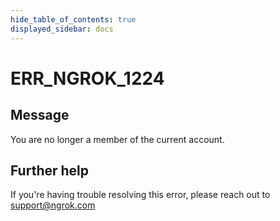 ```yaml
---
hide_table_of_contents: true
displayed_sidebar: docs
---
```



# ERR_NGROK_1224

## Message

You are no longer a member of the current account.

<ErrorDetails error="err_ngrok_1224" />

## Further help

If you're having trouble resolving this error, please reach out to [support@ngrok.com](mailto:support@ngrok.com?subject=Help%20with%20ERR_NGROK_1224)
